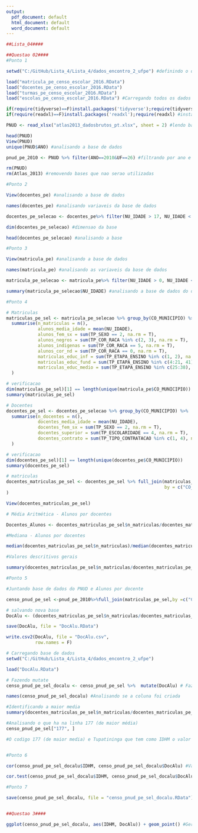 ```yaml
---
output:
  pdf_document: default
  html_document: default
  word_document: default
---
```

```r
##Lista_04####

##Questao 02####
#Ponto 1

setwd("C:/GitHub/Lista_4/Lista_4/dados_encontro_2_ufpe") #definindo o diretorio

load("matricula_pe_censo_escolar_2016.RData")
load("docentes_pe_censo_escolar_2016.RData")
load("turmas_pe_censo_escolar_2016.RData")
load("escolas_pe_censo_escolar_2016.RData") #Carregando todos os dados necessarios

if(require(tidyverse)==F)install.packages('tidyverse');require(tidyverse)
if(require(readxl)==F)install.packages('readxl');require(readxl) #instalando e carregando pacotes

PNUD <- read_xlsx("atlas2013_dadosbrutos_pt.xlsx", sheet = 2) #lendo base de dados do PNUD

head(PNUD)
View(PNUD)
unique(PNUD$ANO) #analisando a base de dados

pnud_pe_2010 <- PNUD %>% filter(ANO==2010&UF==26) #filtrando por ano e estado

rm(PNUD)
rm(Atlas_2013) #removendo bases que nao serao utilizadas

#Ponto 2

View(docentes_pe) #analisando a base de dados 

names(docentes_pe) #analisando variaveis da base de dados

docentes_pe_selecao <- docentes_pe%>% filter(NU_IDADE > 17, NU_IDADE < 71) #filtrando a base de dados por idade

dim(docentes_pe_selecao) #dimensao da base

head(docentes_pe_selecao) #analisando a base

#Ponto 3

View(matricula_pe) #analisando a base de dados

names(matricula_pe) #analisando as variaveis da base de dados

matricula_pe_selecao <- matricula_pe%>% filter(NU_IDADE > 0, NU_IDADE < 26)#filtrando a base de dados por idade 

summary(matricula_pe_selecao$NU_IDADE) #analisando a base de dados do descri?ao

#Ponto 4

# Matriculas
matriculas_pe_sel <- matricula_pe_selecao %>% group_by(CO_MUNICIPIO) %>%
  summarise(n_matriculas = n(),
            alunos_media_idade = mean(NU_IDADE),
            alunos_fem_sx = sum(TP_SEXO == 2, na.rm = T),
            alunos_negros = sum(TP_COR_RACA %in% c(2, 3), na.rm = T),
            alunos_indigenas = sum(TP_COR_RACA == 5, na.rm = T),
            alunos_cor_nd = sum(TP_COR_RACA == 0, na.rm = T),
            matriculas_educ_inf = sum(TP_ETAPA_ENSINO %in% c(1, 2), na.rm = T),
            matriculas_educ_fund = sum(TP_ETAPA_ENSINO %in% c(4:21, 41), na.rm = T),
            matriculas_educ_medio = sum(TP_ETAPA_ENSINO %in% c(25:38), na.rm = T)
  )

# verificacao
dim(matriculas_pe_sel)[1] == length(unique(matricula_pe$CO_MUNICIPIO))
summary(matriculas_pe_sel)

# Docentes
docentes_pe_sel <- docentes_pe_selecao %>% group_by(CO_MUNICIPIO) %>%
  summarise(n_docentes = n(),
            docentes_media_idade = mean(NU_IDADE),
            docentes_fem_sx = sum(TP_SEXO == 2, na.rm = T),
            docentes_superior = sum(TP_ESCOLARIDADE == 4, na.rm = T),
            docentes_contrato = sum(TP_TIPO_CONTRATACAO %in% c(1, 4), na.rm = T)
  )

# verificacao
dim(docentes_pe_sel)[1] == length(unique(docentes_pe$CO_MUNICIPIO))
summary(docentes_pe_sel)

# matriculas
docentes_matriculas_pe_sel <- docentes_pe_sel %>% full_join(matriculas_pe_sel,
                                                            by = c("CO_MUNICIPIO" = "CO_MUNICIPIO")
)

View(docentes_matriculas_pe_sel)

# Média Aritmética - Alunos por docentes

Docentes_Alunos <- docentes_matriculas_pe_sel$n_matriculas/docentes_matriculas_pe_sel$n_docentes

#Mediana - Alunos por docentes

median(docentes_matriculas_pe_sel$n_matriculas)/median(docentes_matriculas_pe_sel$n_docentes)

#Valores descritivos gerais

summary(docentes_matriculas_pe_sel$n_matriculas/docentes_matriculas_pe_sel$n_docentes)

#Ponto 5

#Juntando base de dados do PNUD e Alunos por docente

censo_pnud_pe_sel <-pnud_pe_2010%>%full_join(matriculas_pe_sel,by =c("Codmun7"="CO_MUNICIPIO"))

# salvando nova base
DocAlu <- (docentes_matriculas_pe_sel$n_matriculas/docentes_matriculas_pe_sel$n_docentes)

save(DocAlu, file = "DocAlu.RData")

write.csv2(DocAlu, file = "DocAlu.csv",
           row.names = F)

# Carregando base de dados 
setwd("C:/GitHub/Lista_4/Lista_4/dados_encontro_2_ufpe")

load("DocAlu.RData")

# Fazendo mutate
censo_pnud_pe_sel_docalu <- censo_pnud_pe_sel %>%  mutate(DocAlu) # Fazendo mutate

names(censo_pnud_pe_sel_docalu) #Analisando se a coluna foi criada

#Identificando a maior media
summary(docentes_matriculas_pe_sel$n_matriculas/docentes_matriculas_pe_sel$n_docentes)

#Analisando o que ha na linha 177 (de maior média)
censo_pnud_pe_sel["177", ]

#O codigo 177 (de maior media) e Tupatininga que tem como IDHM o valor de 0519


#Ponto 6

cor(censo_pnud_pe_sel_docalu$IDHM, censo_pnud_pe_sel_docalu$DocAlu) #Valor da correlacao

cor.test(censo_pnud_pe_sel_docalu$IDHM, censo_pnud_pe_sel_docalu$DocAlu) #Testando a correlação

#Ponto 7

save(censo_pnud_pe_sel_docalu, file = "censo_pnud_pe_sel_docalu.RData") #salvando em Rdata


##Questao 3####

ggplot(censo_pnud_pe_sel_docalu, aes(IDHM, DocAlu)) + geom_point() #Gerando o grafico de dispersao
```

